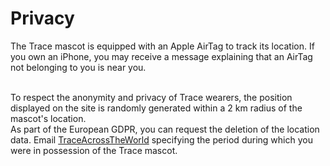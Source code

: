 <br/><br/>
<div style={{ width: '100%', margin: '0 auto', textAlign: 'center' }}>

# Privacy

The Trace mascot is equipped with an Apple AirTag to track its location. If you own an iPhone, you may receive a message explaining that an AirTag not belonging to you is near you.

<br/>
To respect the anonymity and privacy of Trace wearers, the position displayed on the site is randomly generated within a 2 km radius of the mascot's location.
<br/>
As part of the European GDPR, you can request the deletion of the location data. Email <a href="mailto:traceacrosstheworld@gmail.com">TraceAcrossTheWorld</a> specifying the period during which you were in possession of the Trace mascot.
<br/><br/><br/><br/>
</div>
